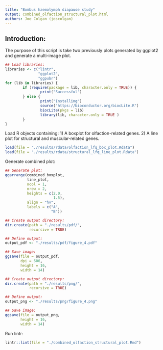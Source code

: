 ```yaml
---
title: "Bombus haemolymph diapause study"
output: combined_olfaction_structural_plot.html
authors: Joe Colgan (joscolgan)
---
```


## Introduction:
The purpose of this script is take two previously plots generated by ggplot2 and generate a multi-image plot. 

```r
## Load libraries:
libraries <- c("lintr",
               "ggplot2",
               "ggpubr")
for (lib in libraries) {
        if (require(package = lib, character.only = TRUE)) {
                print("Successful")
        } else {
                print("Installing")
                source("https://bioconductor.org/biocLite.R")
                biocLite(pkgs = lib)
                library(lib, character.only = TRUE )
        }
}
```

Load R objects containing:
1) A boxplot for olfaction-related genes.
2) A line plot for structural and muscular-related genes.

```r
load(file = "./results/rdata/olfaction_lfq_box_plot.Rdata")
load(file = "./results/rdata/structural_lfq_line_plot.Rdata")
```

Generate combined plot:

```r
## Generate plot:
ggarrange(combined_boxplot,
          line_plot,
          ncol = 1,
          nrow = 2,
          heights = c(2.0,
                      1.5),
          align = "hv",
          labels = c("A",
                     "B"))

## Create output directory:
dir.create(path = "./results/pdf/",
           recursive = TRUE)

## Define output:
output_pdf <- "./results/pdf/figure_4.pdf"

## Save image:
ggsave(file = output_pdf,
       dpi = 600,
       height = 16,
       width = 14)

## Create output directory:
dir.create(path = "./results/png/",
           recursive = TRUE)

## Define output:
output_png <- "./results/png/figure_4.png"

## Save image:
ggsave(file = output_png,
       height = 16,
       width = 14)
```

Run lintr:

```r
lintr::lint(file = "./combined_olfaction_structural_plot.Rmd")
```
